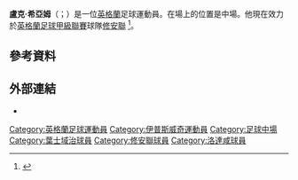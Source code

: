 {{Infobox football biography
| name                = 盧克·希亞姆
| image               = Luke Hyam 1.png
| image_size          = 175
| caption             = 2013年希亞姆在[[葉士域治足球會|葉士域治]]
| fullname            = Luke Thomas Hyam<ref name="Professional retain list & free transfers 2012/13">{{Cite news
 |title=Professional retain list & free transfers 2012/13 
 |url=http://www.football-league.co.uk/staticFiles/4e/bd/0,,10794~179534,00.pdf 
 |publisher=The Football League 
 |format=PDF 
 |date=18 May 2013 
 |page=17 
 |accessdate=17 June 2013 
 |url-status=dead 
 |archiveurl=https://web.archive.org/web/20140802074454/http://www.football-league.co.uk/staticFiles/4e/bd/0%2C%2C10794~179534%2C00.pdf 
 |archivedate= 2 August 2014 
}}</ref>
| birth_date          = {{birth date and age|df=y|1991|10|24}}<ref name="11v11">{{cite web|url=https://www.11v11.com/players/luke-hyam-230198/|title=Luke Hyam|website=11v11.com|publisher=AFS Enterprises|accessdate=21 July 2018|archive-date=2018-07-21|archive-url=https://web.archive.org/web/20180721192350/https://www.11v11.com/players/luke-hyam-230198/|dead-url=no}}</ref>
| birth_place         = [[英格蘭|英格蘭]][[葉士域治|葉士域治]]
| height              = {{height|m=1.78}}<ref name="11v11"/>
| position            = [[中場|中場]]
| currentclub         = [[修安聯足球會|修安聯]] 
| clubnumber          = 4
| youthyears1         = 2003–2010
| youthclubs1         = [[葉士域治足球會|葉士域治]]
| years1              = 2010–2018
| clubs1              = [[葉士域治足球會|葉士域治]]
| caps1               = 131
| goals1              = 3
| years2               = 2015      | clubs2 = → [[洛達咸足球會|洛達咸]] (外借)           | caps2 = 5 | goals2 = 0
| years3               = 2018–     | clubs3 = [[修安聯足球會|修安聯]]            | caps3 = 18| goals3 = 1
| club-update         = 11:37, 5 May 2019 (UTC)
| nationalteam-update =
}}
'''盧克·希亞姆'''（{{lang-en|Luke Hyam}}；{{bd|1991年|10月24日}}）是一位[[英格蘭|英格蘭]]足球運動員。在場上的位置是中場。他現在效力於[[英格蘭足球甲級聯賽|英格蘭足球甲級聯賽]]球隊[[修安聯足球會|修安聯]] <ref>{{Cite web |url=http://www.twtd.co.uk/news.php?storyid=19957&title=hyam_starts_for_town |title=Hyam Starts for Town |access-date=2015-06-05 |archive-date=2012-03-10 |archive-url=https://web.archive.org/web/20120310220642/http://www.twtd.co.uk/news.php?storyid=19957&title=hyam_starts_for_town |dead-url=no }}</ref>。

==參考資料==
{{Reflist}}

==外部連結==
*{{Soccerbase|id=51960}}

{{DEFAULTSORT:Hyam, Luke}}
[[Category:英格蘭足球運動員|Category:英格蘭足球運動員]]
[[Category:伊普斯威奇運動員|Category:伊普斯威奇運動員]]
[[Category:足球中場|Category:足球中場]]
[[Category:葉士域治球員|Category:葉士域治球員]]
[[Category:修安聯球員|Category:修安聯球員]]
[[Category:洛達咸球員|Category:洛達咸球員]]
